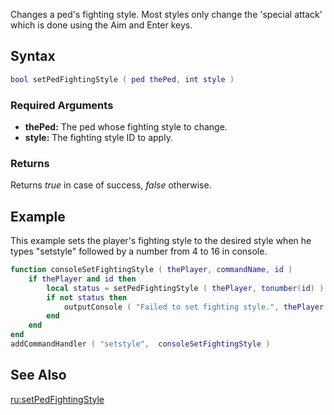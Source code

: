 
{{Server function}}
Changes a ped's fighting style. Most styles only change the 'special attack' which is done using the Aim and Enter keys.

==Syntax== 
<syntaxhighlight lang="lua">
bool setPedFightingStyle ( ped thePed, int style )
</syntaxhighlight> 

===Required Arguments=== 
*'''thePed:''' The ped whose fighting style to change.
*'''style:''' The fighting style ID to apply.
{{Fighting Styles}}

===Returns===
Returns ''true'' in case of success, ''false'' otherwise.

==Example==
This example sets the player's fighting style to the desired style when he types "setstyle" followed by a number from 4 to 16 in console.
<syntaxhighlight lang="lua">
function consoleSetFightingStyle ( thePlayer, commandName, id )
	if thePlayer and id then                                                     -- If player and ID are specified
		local status = setPedFightingStyle ( thePlayer, tonumber(id) )       -- set the fighting style
		if not status then                                                   -- if that failed
			outputConsole ( "Failed to set fighting style.", thePlayer ) -- show a message
		end
	end
end
addCommandHandler ( "setstyle",  consoleSetFightingStyle )
</syntaxhighlight>

==See Also==
{{Ped functions}}
[[/ru:setPedFightingStyle.md|ru:setPedFightingStyle]]
